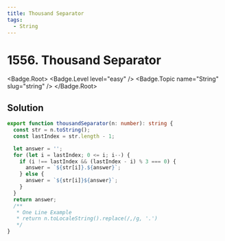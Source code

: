 ```yaml
---
title: Thousand Separator
tags:
  - String
---
```


# 1556. Thousand Separator

<Badge.Root>
  <Badge.Level level="easy" />
  <Badge.Topic name="String" slug="string" />
</Badge.Root>

## Solution

```typescript filename="solution.ts" copy
export function thousandSeparator(n: number): string {
  const str = n.toString();
  const lastIndex = str.length - 1;

  let answer = '';
  for (let i = lastIndex; 0 <= i; i--) {
    if (i !== lastIndex && (lastIndex - i) % 3 === 0) {
      answer = `${str[i]}.${answer}`;
    } else {
      answer = `${str[i]}${answer}`;
    }
  }
  return answer;
  /**
   * One Line Example
   * return n.toLocaleString().replace(/,/g, '.')
   */
}
```

<ProblemLink
  codingSite="leetcode"
  href="https://leetcode.com/problems/thousand-separator"
  title="Thousand Separator"
/>
